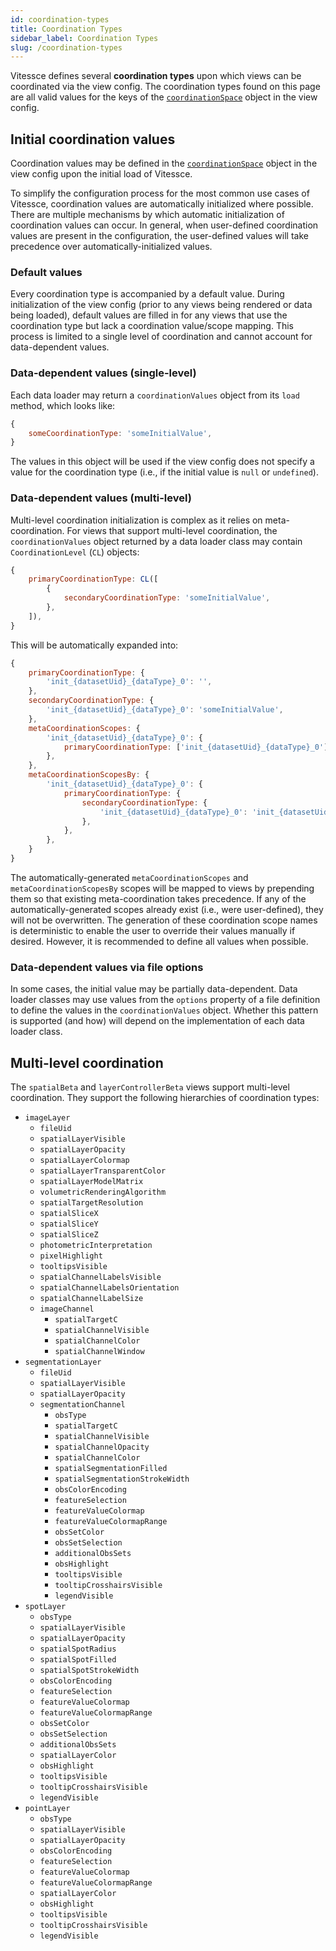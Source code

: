 ```yaml
---
id: coordination-types
title: Coordination Types
sidebar_label: Coordination Types
slug: /coordination-types
---
```


Vitessce defines several __coordination types__ upon which views can be coordinated via the view config. The coordination types found on this page are all valid values for the keys of the [`coordinationSpace`](/docs/view-config-json/#coordinationspace) object in the view config.

<AutogeneratedCoordinationTypes/>

## Initial coordination values

Coordination values may be defined in the [`coordinationSpace`](/docs/view-config-json/#coordinationspace) object in the view config upon the initial load of Vitessce.

To simplify the configuration process for the most common use cases of Vitessce, coordination values are automatically initialized where possible.
There are multiple mechanisms by which automatic initialization of coordination values can occur.
In general, when user-defined coordination values are present in the configuration, the user-defined values will take precedence over automatically-initialized values.

### Default values

Every coordination type is accompanied by a default value.
During initialization of the view config (prior to any views being rendered or data being loaded), default values are filled in for any views that use the coordination type but lack a coordination value/scope mapping.
This process is limited to a single level of coordination and cannot account for data-dependent values.

### Data-dependent values (single-level)

Each data loader may return a `coordinationValues` object from its `load` method, which looks like:

```js
{
    someCoordinationType: 'someInitialValue',
}
```

The values in this object will be used if the view config does not specify a value for the coordination type (i.e., if the initial value is `null` or `undefined`).

### Data-dependent values (multi-level)

Multi-level coordination initialization is complex as it relies on meta-coordination.
For views that support multi-level coordination, the `coordinationValues` object returned by a data loader class may contain `CoordinationLevel` (`CL`) objects:

```js
{
    primaryCoordinationType: CL([
        {
            secondaryCoordinationType: 'someInitialValue',
        },
    ]),
}
```

This will be automatically expanded into:

```js
{
    primaryCoordinationType: {
        'init_{datasetUid}_{dataType}_0': '',
    },
    secondaryCoordinationType: {
        'init_{datasetUid}_{dataType}_0': 'someInitialValue',
    },
    metaCoordinationScopes: {
        'init_{datasetUid}_{dataType}_0': {
            primaryCoordinationType: ['init_{datasetUid}_{dataType}_0'],
        },
    },
    metaCoordinationScopesBy: {
        'init_{datasetUid}_{dataType}_0': {
            primaryCoordinationType: {
                secondaryCoordinationType: {
                    'init_{datasetUid}_{dataType}_0': 'init_{datasetUid}_{dataType}_0',
                },
            },
        },
    }
}
```

The automatically-generated `metaCoordinationScopes` and `metaCoordinationScopesBy` scopes will be mapped to views by prepending them so that existing meta-coordination takes precedence.
If any of the automatically-generated scopes already exist (i.e., were user-defined), they will not be overwritten.
The generation of these coordination scope names is deterministic to enable the user to override their values manually if desired.
However, it is recommended to define all values when possible.

### Data-dependent values via file options

In some cases, the initial value may be partially data-dependent.
Data loader classes may use values from the `options` property of a file definition to define the values in the `coordinationValues` object.
Whether this pattern is supported (and how) will depend on the implementation of each data loader class.

## Multi-level coordination

The `spatialBeta` and `layerControllerBeta` views support multi-level coordination. They support the following hierarchies of coordination types:


- `imageLayer`
    - `fileUid`
    - `spatialLayerVisible`
    - `spatialLayerOpacity`
    - `spatialLayerColormap`
    - `spatialLayerTransparentColor`
    - `spatialLayerModelMatrix`
    - `volumetricRenderingAlgorithm`
    - `spatialTargetResolution`
    - `spatialSliceX`
    - `spatialSliceY`
    - `spatialSliceZ`
    - `photometricInterpretation`
    - `pixelHighlight`
    - `tooltipsVisible`
    - `spatialChannelLabelsVisible`
    - `spatialChannelLabelsOrientation`
    - `spatialChannelLabelSize`
    - `imageChannel`
        - `spatialTargetC`
        - `spatialChannelVisible`
        - `spatialChannelColor`
        - `spatialChannelWindow`
- `segmentationLayer`
    - `fileUid`
    - `spatialLayerVisible`
    - `spatialLayerOpacity`
    - `segmentationChannel`
        - `obsType`
        - `spatialTargetC`
        - `spatialChannelVisible`
        - `spatialChannelOpacity`
        - `spatialChannelColor`
        - `spatialSegmentationFilled`
        - `spatialSegmentationStrokeWidth`
        - `obsColorEncoding`
        - `featureSelection`
        - `featureValueColormap`
        - `featureValueColormapRange`
        - `obsSetColor`
        - `obsSetSelection`
        - `additionalObsSets`
        - `obsHighlight`
        - `tooltipsVisible`
        - `tooltipCrosshairsVisible`
        - `legendVisible`
- `spotLayer`
    - `obsType`
    - `spatialLayerVisible`
    - `spatialLayerOpacity`
    - `spatialSpotRadius`
    - `spatialSpotFilled`
    - `spatialSpotStrokeWidth`
    - `obsColorEncoding`
    - `featureSelection`
    - `featureValueColormap`
    - `featureValueColormapRange`
    - `obsSetColor`
    - `obsSetSelection`
    - `additionalObsSets`
    - `spatialLayerColor`
    - `obsHighlight`
    - `tooltipsVisible`
    - `tooltipCrosshairsVisible`
    - `legendVisible`
- `pointLayer`
    - `obsType`
    - `spatialLayerVisible`
    - `spatialLayerOpacity`
    - `obsColorEncoding`
    - `featureSelection`
    - `featureValueColormap`
    - `featureValueColormapRange`
    - `spatialLayerColor`
    - `obsHighlight`
    - `tooltipsVisible`
    - `tooltipCrosshairsVisible`
    - `legendVisible`

